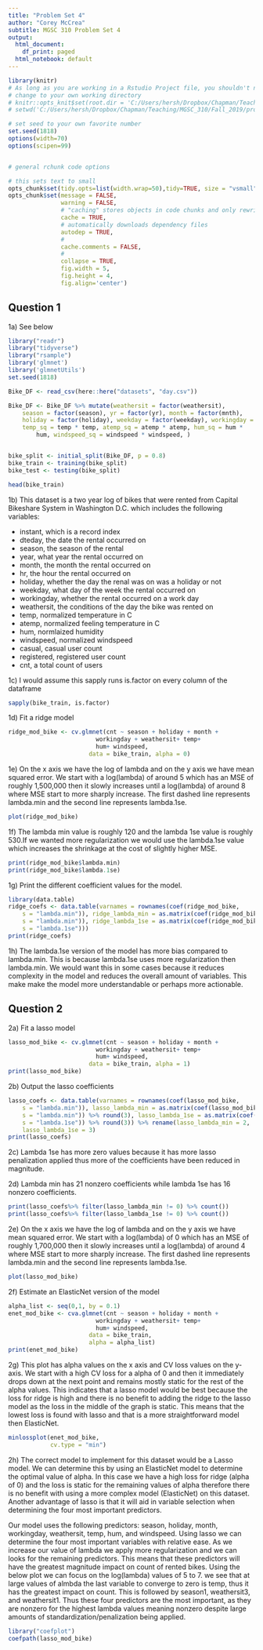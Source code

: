---
title: "Problem Set 4"
author: "Corey McCrea"
subtitle: MGSC 310 Problem Set 4
output:
  html_document:
    df_print: paged
  html_notebook: default
---

```{r setup, include=FALSE}
library(knitr)
# As long as you are working in a Rstudio Project file, you shouldn't need to 'hard code' directories like this 
# change to your own working directory
# knitr::opts_knit$set(root.dir = 'C:/Users/hersh/Dropbox/Chapman/Teaching/MGSC_310/Fall_2019/problem_sets')
# setwd('C:/Users/hersh/Dropbox/Chapman/Teaching/MGSC_310/Fall_2019/problem_sets')

# set seed to your own favorite number
set.seed(1818)
options(width=70)
options(scipen=99)


# general rchunk code options

# this sets text to small
opts_chunk$set(tidy.opts=list(width.wrap=50),tidy=TRUE, size = "vsmall")  
opts_chunk$set(message = FALSE,                                          
               warning = FALSE,
               # "caching" stores objects in code chunks and only rewrites if you change things
               cache = TRUE,                               
               # automatically downloads dependency files
               autodep = TRUE,
               # 
               cache.comments = FALSE,
               # 
               collapse = TRUE,
               fig.width = 5,  
               fig.height = 4,
               fig.align='center')


```

## Question 1

1a) See below

```{r}
library("readr")
library("tidyverse")
library("rsample")
library('glmnet')
library('glmnetUtils')
set.seed(1818)

Bike_DF <- read_csv(here::here("datasets", "day.csv"))

Bike_DF <- Bike_DF %>% mutate(weathersit = factor(weathersit), 
    season = factor(season), yr = factor(yr), month = factor(mnth), 
    holiday = factor(holiday), weekday = factor(weekday), workingday = factor(workingday), 
    temp_sq = temp * temp, atemp_sq = atemp * atemp, hum_sq = hum * 
        hum, windspeed_sq = windspeed * windspeed, )


bike_split <- initial_split(Bike_DF, p = 0.8)
bike_train <- training(bike_split)
bike_test <- testing(bike_split)

head(bike_train)
```

1b) This dataset is a two year log of bikes that were rented from Capital Bikeshare System in Washington D.C. which includes the following variables:

* instant, which is a record index
* dteday, the date the rental occurred on
* season, the season of the rental
* year, what year the rental occurred on
* month, the month the rental occurred on
* hr, the hour the rental occurred on
* holiday, whether the day the renal was on was a holiday or not
* weekday, what day of the week the rental occurred on
* workingday, whether the rental occurred on a work day
* weathersit, the conditions of the day the bike was rented on
* temp, normalized temperature in C
* atemp, normalized feeling temperature in C
* hum, normlaized humidity
* windspeed, normalized windspeed
* casual, casual user count
* registered, registered user count
* cnt, a total count of users


1c) I would assume this sapply runs is.factor on every column of the dataframe
```{r}
sapply(bike_train, is.factor)
```

1d) Fit a ridge model
```{r}
ridge_mod_bike <- cv.glmnet(cnt ~ season + holiday + month + 
                         workingday + weathersit+ temp+ 
                         hum+ windspeed, 
                       data = bike_train, alpha = 0)

```


1e) On the x axis we have the log of lambda and on the y axis we have mean squared error. We start with a log(lambda) of around 5 which has an MSE of roughly 1,500,000 then it slowly increases until a log(lambda) of around 8 where MSE start to more sharply increase. The first dashed line represents lambda.min and the second line represents lambda.1se.
```{r}
plot(ridge_mod_bike)
```
1f) The lambda min value is roughly 120 and the lambda 1se value is roughly 530.If we wanted more regularization we would use the lambda.1se value which increases the shrinkage at the cost of slightly higher MSE.
```{r}
print(ridge_mod_bike$lambda.min)
print(ridge_mod_bike$lambda.1se)
```
1g) Print the different coefficient values for the model.
```{r}
library(data.table)
ridge_coefs <- data.table(varnames = rownames(coef(ridge_mod_bike, 
    s = "lambda.min")), ridge_lambda_min = as.matrix(coef(ridge_mod_bike, 
    s = "lambda.min")), ridge_lambda_1se = as.matrix(coef(ridge_mod_bike, 
    s = "lambda.1se")))
print(ridge_coefs)
```
1h) The lambda.1se version of the model has more bias compared to lambda.min. This is because lambda.1se uses more regularization then lambda.min. We would want this in some cases because it reduces complexity in the model and reduces the overall amount of variables. This make make the model more understandable or perhaps more actionable.


## Question 2

2a) Fit a lasso model
```{r}
lasso_mod_bike <- cv.glmnet(cnt ~ season + holiday + month + 
                         workingday + weathersit+ temp+ 
                         hum+ windspeed, 
                       data = bike_train, alpha = 1)
print(lasso_mod_bike)
```

2b) Output the lasso coefficients
```{r}
lasso_coefs <- data.table(varnames = rownames(coef(lasso_mod_bike, 
    s = "lambda.min")), lasso_lambda_min = as.matrix(coef(lasso_mod_bike, 
    s = "lambda.min")) %>% round(3), lasso_lambda_1se = as.matrix(coef(lasso_mod_bike, 
    s = "lambda.1se")) %>% round(3)) %>% rename(lasso_lambda_min = 2, 
    lasso_lambda_1se = 3)
print(lasso_coefs)
```
2c) Lambda 1se has more zero values because it has more lasso penalization applied thus more of the coefficients have been reduced in magnitude.




2d) Lambda min has 21 nonzero coefficients while lambda 1se has 16 nonzero coefficients.
```{r}
print(lasso_coefs%>% filter(lasso_lambda_min != 0) %>% count())
print(lasso_coefs%>% filter(lasso_lambda_1se != 0) %>% count())
```



2e) On the x axis we have the log of lambda and on the y axis we have mean squared error. We start with a log(lambda) of 0 which has an MSE of roughly 1,700,000 then it slowly increases until a log(lambda) of around 4 where MSE start to more sharply increase. The first dashed line represents lambda.min and the second line represents lambda.1se.
```{r}
plot(lasso_mod_bike)
```



2f) Estimate an ElasticNet version of the model

```{r}
alpha_list <- seq(0,1, by = 0.1)
enet_mod_bike <- cva.glmnet(cnt ~ season + holiday + month + 
                         workingday + weathersit+ temp+ 
                         hum+ windspeed,
                       data = bike_train,
                       alpha = alpha_list)
print(enet_mod_bike)
```
2g) This plot has alpha values on the x axis and CV loss values on the y-axis. We start with a high CV loss for a alpha of 0 and then it immediately drops down at the next point and remains mostly static for the rest of the alpha values. This indicates that a lasso model would be best because the loss for ridge is high and there is no benefit to adding the ridge to the lasso model as the loss in the middle of the graph is static. This means that the lowest loss is found with lasso and that is a more straightforward model then ElasticNet.
```{r}
minlossplot(enet_mod_bike, 
            cv.type = "min")
```

2h) The correct model to implement for this dataset would be a Lasso model. We can determine this by using an ElasticNet model to determine the optimal value of alpha. In this case we have a high loss for ridge (alpha of 0) and the loss is static for the remaining values of alpha therefore there is no benefit with using a more complex model (ElasticNet) on this dataset. Another advantage of lasso is that it will aid in variable selection when determining the four most important predictors.

Our model uses the following predictors: season, holiday, month, workingday, weathersit, temp, hum, and windspeed. Using lasso we can determine the four most important variables with relative ease. As we increase our value of lambda we apply more regularization and we can looks for the remaining predictors. This means that these predictors will have the greatest magnitude impact on count of rented bikes. Using the below plot we can focus on the log(lambda) values of 5 to 7. we see that at large values of almbda the last variable to converge to zero is temp, thus it has the greatest impact on count. This is followed by season1, weathersit3, and weathersit1. Thus these four predictors are the most important, as they are nonzero for the highest lambda values meaning nonzero despite large amounts of standardization/penalization being applied.
```{r}
library("coefplot")
coefpath(lasso_mod_bike)
```






